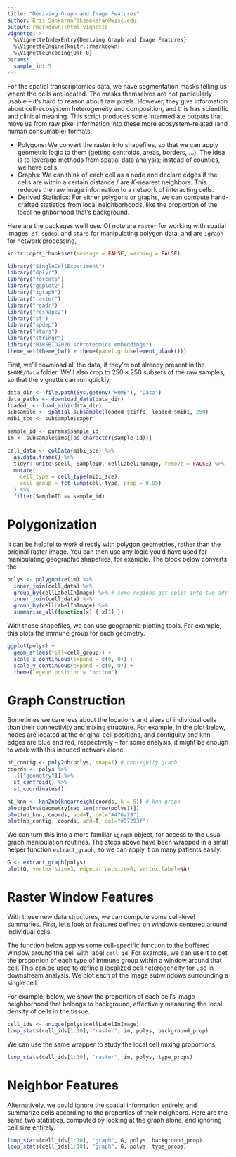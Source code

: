 ```yaml
---
title: "Deriving Graph and Image Features"
author: Kris Sankaran^[ksankaran@wisc.edu]
output: rmarkdown::html_vignette
vignette: >
  %\VignetteIndexEntry{Deriving Graph and Image Features}
  %\VignetteEngine{knitr::rmarkdown}
  %\VignetteEncoding{UTF-8}
params:
  sample_id: 5
---
```


For the spatial transcriptomics data, we have segmentation masks telling us
where the cells are located. The masks themselves are not particularly usable --
it's hard to reason about raw pixels. However, they give information about
cell-ecosystem heterogeneity and composition, and this has scientific and
clinical meaning. This script produces some intermediate outputs that move us
from raw pixel information into these more ecosystem-related (and human
consumable) formats,

* Polygons: We convert the raster into shapefiles, so that we can apply
  geometric logic to them (getting centroids, areas, borders, ...). The idea is
  to leverage methods from spatial data analysis; instead of counties, we have
  cells.
* Graphs: We can think of each cell as a node and declare edges if the cells are
  within a certain distance / are $K$-nearest neighbors. This reduces the raw
  image information to a network of interacting cells.
* Derived Statistics: For either polygons or graphs, we can compute hand-crafted
  statistics from local neighborhoods, like the proportion of the local
  neighborhood that's background.

Here are the packages we'll use. Of note are `raster` for working with spatial
images, `sf`, `spdep`, and `stars` for manipulating polygon data, and are
`igraph` for network processing,

```r
knitr::opts_chunk$set(message = FALSE, warning = FALSE)
```

```r
library("SingleCellExperiment")
library("dplyr")
library("forcats")
library("ggplot2")
library("igraph")
library("raster")
library("readr")
library("reshape2")
library("sf")
library("spdep")
library("stars")
library("stringr")
library("BIRSBIO2020.scProteomics.embeddings")
theme_set(theme_bw() + theme(panel.grid=element_blank()))
```

First, we'll download all the data, if they're not already present in the
`$HOME/Data` folder. We'll also crop to $250 \times 250$ subsets of the raw
samples, so that the vignette can run quickly.

```r
data_dir <- file.path(Sys.getenv("HOME"), "Data")
data_paths <- download_data(data_dir)
loaded_ <- load_mibi(data_dir)
subsample <- spatial_subsample(loaded_$tiffs, loaded_$mibi, 250)
mibi_sce <- subsample$exper

sample_id <- params$sample_id
im <- subsample$ims[[as.character(sample_id)]]

cell_data <- colData(mibi_sce) %>%
  as.data.frame() %>%
  tidyr::unite(scell, SampleID, cellLabelInImage, remove = FALSE) %>%
  mutate(
    cell_type = cell_type(mibi_sce),
    cell_group = fct_lump(cell_type, prop = 0.05)
  ) %>%
  filter(SampleID == sample_id)
```

# Polygonization

It can be helpful to work directly with polygon geometries, rather than the
original raster image. You can then use any logic you'd have used for
manipulating geographic shapefiles, for example. The block below converts the

```r
polys <- polygonize(im) %>%
  inner_join(cell_data) %>%
  group_by(cellLabelInImage) %>% # some regions get split into two adjacent polys --> merge
  inner_join(cell_data) %>%
  group_by(cellLabelInImage) %>%
  summarise_all(function(x) { x[1] })
```

With these shapefiles, we can use geographic plotting tools. For example, this
plots the immune group for each geometry.

```r
ggplot(polys) +
  geom_sf(aes(fill=cell_group)) +
  scale_x_continuous(expand = c(0, 0)) +
  scale_y_continuous(expand = c(0, 0)) +
  theme(legend.position = "bottom")
```

# Graph Construction

Sometimes we care less about the locations and sizes of individual cells than
their connectivity and mixing structure. For example, in the plot below, nodes
are located at the original cell positions, and contiguity and knn edges are
blue and red, respectively -- for some analysis, it might be enough to work with
this induced network alone.

```r
nb_contig <- poly2nb(polys, snap=1) # contiguity graph
coords <- polys %>%
  .[["geometry"]] %>%
  st_centroid() %>%
  st_coordinates()

nb_knn <- knn2nb(knearneigh(coords, k = 5)) # knn graph
plot(polys$geometry[seq_len(nrow(polys))])
plot(nb_knn, coords, add=T, col="#476a79")
plot(nb_contig, coords, add=T, col="#97293f")
```

We can turn this into a more familiar `igraph` object, for access to the usual
graph manipulation routines. The steps above have been wrapped in a small helper
function `extract_graph`, so we can apply it on many patients easily.

```r
G <- extract_graph(polys)
plot(G, vertex.size=3, edge.arrow.size=0, vertex.label=NA)
```

# Raster Window Features

With these new data structures, we can compute some cell-level summaries. First,
let's look at features defined on windows centered around individual cells.

The function below applys some cell-specific function to the buffered window
around the cell with label `cell_id`. For example, we can use it to get the
proportion of each type of immune group within a window around that cell. This
can be used to define a localized cell heterogeneity for use in downstream
analysis. We plot each of the image subwindows surrounding a single cell.

For example, below, we show the proportion of each cell's image neighborhood
that belongs to background, effectively measuring the local density of cells in
the tissue.

```r
cell_ids <- unique(polys$cellLabelInImage)
loop_stats(cell_ids[1:10], "raster", im, polys, background_prop)
```

We can use the same wrapper to study the local cell mixing proportions.

```r
loop_stats(cell_ids[1:10], "raster", im, polys, type_props)
```

# Neighbor Features

Alternatively, we could ignore the spatial information entirely, and summarize
cells according to the properties of their neighbors. Here are the same two
statistics, computed by looking at the graph alone, and ignoring cell size
entirely.

```r
loop_stats(cell_ids[1:10], "graph", G, polys, background_prop)
loop_stats(cell_ids[1:10], "graph", G, polys, type_props)
```
